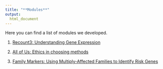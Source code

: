 ```yaml
---
title: "**Modules**"
output:
  html_document
---
```


Here you can find a list of modules we developed.

1. [Recount3: Understanding Gene Expression](module/Recount3.html)

2. [All of Us: Ethics in choosing methods](module/AOU_methods.html)

3. [Family Markers: Using Multiply-Affected Families to Identify Risk Genes](module/family_markers.qmd)
